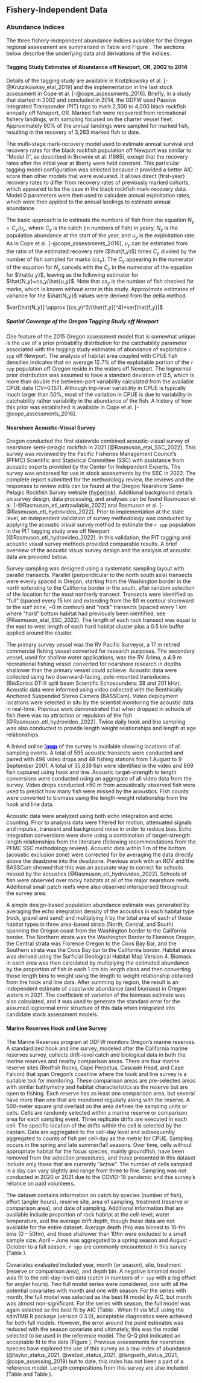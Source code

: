 ## Fishery-Independent Data

### Abundance Indices

The three fishery-independent abundance indices available for the Oregon regional assessment are summarized in Table \ref{tab:survey_summary} and Figure \ref{fig:sur-summ-all}.  The sections below describe the underlying data and derivations of the indices.

#### Tagging Study Estimates of Abundance off Newport, OR, 2002 to 2014

Details of the tagging study are available in Krutzikowsky et al. [-@Krutzikowksy_etal_2019] and the implementation in the last stock assessment in Cope et al. [-@cope_assessments_2016]. Briefly, in a study that started in 2002 and concluded in 2014, the ODFW used Passive Integrated Transponder (PIT) tags to mark 2,500 to 4,000 black rockfish annually off Newport, OR.  Marked fish were recovered from recreational fishery landings, with sampling focused on the charter vessel fleet.  Approximately 80% of the annual landings were sampled for marked fish, resulting in the recovery of 3,263 marked fish to date.  

The multi-stage mark-recovery model used to estimate annual survival and recovery rates for the black rockfish population off Newport was similar to "Model 0", as described in Brownie et al. (1985), except that the recovery  rates after the initial year at liberty were held constant.  This particular tagging model configuration was selected because it provided a better AIC score than other models that were evaluated.  It allows direct (first-year) recovery rates to differ from recovery rates of previously marked cohorts, which appeared to be the case in the black rockfish mark-recovery data.  Model 0 parameters were then used to calculate annual exploitation rates, which were then applied to the annual landings to estimate annual abundance.

The basic approach is to estimate the numbers of fish from the equation $N_y= C_y/u_y$, where $C_y$ is the catch (in numbers of fish) in yeary, $N_y$ is the population abundance at the start of the year, and $u_y$ is the exploitation rate.  As in Cope et al. [-@cope_assessments_2016], $u_y$ can be estimated from the ratio of the estimated recovery rate ($\hat{f_y}$) times $C_y$ divided by the number of fish sampled for marks ($cs_y$).  The $C_y$ appearing in the numerator of the equation for $N_y$ cancels with the $C_y$ in the numerator of the equation for $\hat{u_y}$, leaving as the following estimator for  $\hat{N_y}=cs_y/\hat{u_y}$.  Note that $cs_y$ is the number of fish checked for marks, which is known without error in this study.  Approximate estimates of variance for the $\hat{N_y}$ values were derived from the delta method.

$var[\hat{N_y}] \approx [(cs_y)^2/(\hat{f_y})^4]*var[\hat{f_y}]$

##### Spatial Coverage of the Oregon Tagging Study off Newport

One feature of the 2015 Oregon assessment model that is somewhat unique is the use of a prior probability distribution for the catchability parameter associated with the tagging study estimates of abundance of exploitable `r spp` off Newport. The analysis of habitat area coupled with CPUE fish densities indicates that on average 12.7% of the exploitable portion of the `r spp` population off Oregon reside in the waters off Newport.  The lognormal prior distribution was assumed to have a standard deviation of 0.5, which is more than double the between-port variability calculated from the available CPUE data (CV=0.157). Although trip-level variability in CPUE is typically much larger than 50%, most of the variation in CPUE is due to variability in catchability rather variability in the abundance of the fish. A history of how this prior was established is available in Cope et al. [-@cope_assessments_2016].


#### Nearshore Acoustic-Visual Survey 

Oregon conducted the first statewide combined acoustic-visual survey of nearshore semi-pelagic rockfish in 2021 [@Rasmuson_etal_SSC_2022]. This survey was reviewed by the Pacific Fisheries Management Council's (PFMC) Scientific and Statistical Committee (SSC) with assistance from acoustic experts provided by the Center for Independent Experts. The survey was endorsed for use in stock assessments by the SSC in 2022. The complete report submitted for the methodology review, the reviews and the responses to review edits can be found at the Oregon Nearshore Semi-Pelagic Rockfish Survey website ([hyperlink](https://nrimp.dfw.state.or.us/DataClearinghouse/default.aspx?p=202&XMLname=42630.xml)). Additional background details on survey design, data processing, and analyses can be found Rasmuson et al. [-@Rasmuson_etl_untrawlable_2022] and Rasmuson et al. [-@Rasmuson_etl_hydrovideo_2022]. Prior to implementation at the state level, an independent validation of survey methodology was conducted by applying the acoustic visual survey method to estimate the `r spp` population in the PIT tagging study area off Newport [@Rasmuson_etl_hydrovideo_2022]. In this validation, the PIT tagging and acoustic visual survey methods provided comparable results. A brief overview of the acoustic visual survey design and the analysis of acoustic data are provided below.

Survey sampling was designed using a systematic sampling layout with parallel transects. Parallel (perpendicular to the north south axis) transects were evenly spaced in Oregon, starting from the Washington border in the north extending to the California border in the south, after random selection of the location for the most northerly transect. Transects were identified as “full” (spaced every 15 km and extending from the 80 m contour shoreward to the surf zone, ~0 m contour) and “rock” transects (spaced every 1 km where “hard” bottom habitat had previously been identified; see @Rasmuson_etal_SSC_2022). The length of each rock transect was equal to the east to west length of each hard habitat cluster plus a 0.5 km buffer applied around the cluster. 

The primary survey vessel was the RV Pacific Surveyor, a 17 m retired commercial fishing vessel converted for research purposes. The secondary vessel, used for shallow water applications, was the RV Arima, a 4.9 m recreational fishing vessel converted for nearshore research in depths shallower than the primary vessel could achieve. Acoustic data were collected using two downward-facing, pole-mounted transducers (BioSonics DT-X split beam Scientific Echosounders: 38 and 201 kHz). Acoustic data were informed using video collected with the Benthically Anchored Suspended Stereo Camera (BASSCam). Video deployment locations were selected in situ by the scientist monitoring the acoustic data in real-time. Previous work demonstrated that when dropped in schools of fish there was no attraction or repulsion of the fish [@Rasmuson_etl_hydrovideo_2022]. Twice daily hook and line sampling was also conducted to provide length weight relationships and length at age relationships. 

A linked online [[<span style="color: blue">**map**</span>](https://www.arcgis.com/apps/mapviewer/index.html?webmap=49e8f3a8079448c29a21d4384d2b50dd) of the survey is available showing locations of all sampling events. A total of 595 acoustic transects were conducted and paired with 496 video drops and 48 fishing stations from 1 August to 9 September 2001. A total of 35,839 fish were identified in the video and 869 fish captured using hook and line. Acoustic target-strength to length conversions were conducted using an aggregate of all video data from the survey. Video drops conducted >50 m from acoustically observed fish were used to predict how many fish were missed by the acoustics. Fish counts were converted to biomass using the length-weight relationship from the hook and line data.

Acoustic data were analyzed using both echo integration and echo counting. Prior to analysis data were filtered for motion, attenuated signals and impulse, transient and background noise in order to reduce bias. Echo integration conversions were done using a combination of target-strength length relationships from the literature (following recommendations from the PFMC SSC methodology review). Acoustic data within 1 m of the bottom (acoustic exclusion zone) were corrected for by averaging the data directly above the deadzone into the deadzone. Previous work with an ROV and the BASSCam showed that this was an accurate way to correct for schools missed by the acoustics [@Rasmuson_etl_hydrovideo_2022]. Schools of fish were observed over rocky habitats at all of the major nearshore reefs. Additional small patch reefs were also observed interspersed throughout the survey area.

A simple design-based population abundance estimate was generated by averaging the echo integration density of the acoustics in each habitat type (rock, gravel and sand) and multiplying it by the total area of each of those habitat types in three area-based strata (North, Central, and South) spanning the Oregon coast from the Washington border to the California border. The Northern strata was the Washington Border to Florence Oregon, the Central strata was Florence Oregon to the Coos Bay Bar, and the Southern strata was the Coos Bay bar to the California border. Habitat areas was derived using the Surficial Geological Habitat Map Version 4. Biomass in each area was then calculated by multiplying the estimated abundance by the proportion of fish in each 1 cm bin length class and then converting those length bins to weight using the length to weight relationship obtained from the hook and line data. After summing by region, the result is an independent estimate of coastwide abundance (and biomass) in Oregon waters in 2021. The coefficient of variation of the biomass estimate was also calculated, and it was used to generate the standard error for the assumed lognormal error structure of this data when integrated into candidate stock assessment models. 

#### Marine Reserves Hook and Line Survey 

The Marine Reserves program at ODFW monitors Oregon’s marine reserves. A standardized hook and line survey, modeled after the California marine reserves survey, collects drift-level catch and biological data in both the marine reserves and nearby comparison areas. There are four marine reserve sites (Redfish Rocks, Cape Perpetua, Cascade Head, and Cape Falcon) that span Oregon’s coastline where the hook and line survey is a suitable tool for monitoring. These comparison areas are pre-selected areas with similar bathymetry and habitat characteristics as the reserve but are open to fishing. Each reserve has as least one comparison area, but several have more than one that are monitored regularly along with the reserve. A 500-meter square grid overlaid on the area defines the sampling units or cells. Cells are randomly selected within a marine reserve or comparison area for each sampling event.  Three replicate drifts are executed in each cell. The specific location of the drifts within the cell is selected by the captain. Data are aggregated to the cell-day level and subsequently aggregated to counts of fish per cell-day as the metric for CPUE. Sampling occurs in the spring and late summer/fall seasons. Over time, cells without appropriate habitat for the focus species, mainly groundfish, have been removed from the selection procedures, and those presented in this dataset include only those that are currently “active”.  The number of cells sampled in a day can vary slightly and range from three to five. Sampling was not conducted in 2020 or 2021 due to the COVID-19 pandemic and this survey’s reliance on paid volunteers. 

The dataset contains information on catch by species (number of fish), effort (angler hours), reserve site, area of sampling, treatment (reserve or comparison area), and date of sampling. Additional information that are available include proportion of rock habitat at the cell-level, water temperature, and the average drift depth, though these data are not available for the entire dataset. Average depth (fm) was binned to 10-fm bins (0 – 50fm), and those shallower than 10fm were excluded to a small sample size. April – June was aggregated to a spring season and August - October to a fall season. `r spp` are commonly encountered in this survey (Table \ref{tab:percent_pos_MRHnL}). 

Covariates evaluated included year, month (or season), site, treatment (reserve or comparison area), and depth bin. A negative binomial model was fit to the cell-day-level data (catch in numbers of `r spp` with a log offset for angler hours). Two full model series were considered, one with all the potential covariates with month and one with season. For the series with month, the full model was selected as the best fit model by AIC, but month was almost non-significant. For the series with season, the full model was again selected as the best fit by AIC (Table \ref{tab:model_selection_MRHnL}. When fit via MLE using the sdmTMB R package (version 0.3.0), acceptable diagnostics were achieved for both full models. However, the error around the point estimates was reduced with the season covariate and ultimately, this was the model selected to be used in the reference model. The Q-Q plot indicated an acceptable fit to the data (Figure \ref{fig:qq_MRHnL}). Previous assessments for nearshore species have explored the use of this survey as a raw index of abundance (@taylor_status_2021, @wetzel_status_2021, @langseth_status_2021, @cope_assessing_2019) but to date, this index has not been a part of a reference model. Length compositions from this survey are also included (Table \ref{tab:MPA lengths} and Table \ref{tab:input_ss_length}).
 


